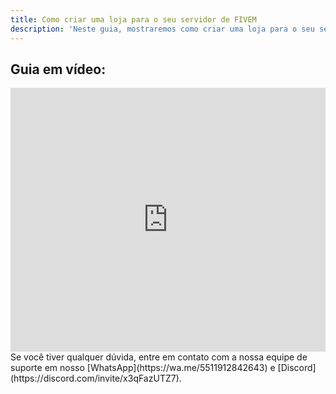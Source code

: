 ```yaml
---
title: Como criar uma loja para o seu servidor de FIVEM
description: 'Neste guia, mostraremos como criar uma loja para o seu servidor de fivem.'
---
```


## Guia em vídeo:
<iframe
  width="100%"
  height="422"
  src="https://www.youtube.com/embed/Na1_3puEBAA?si=fJ1TO8h-AwQaio9G"
  title="YouTube video player"
  frameborder="0"
  allow="accelerometer; autoplay; clipboard-write; encrypted-media; gyroscope; picture-in-picture"
  allowfullscreen
></iframe>

<Check>
Se você tiver qualquer dúvida, entre em contato com a nossa equipe de suporte
em nosso [WhatsApp](https://wa.me/5511912842643) 
e [Discord](https://discord.com/invite/x3qFazUTZ7).
</Check>